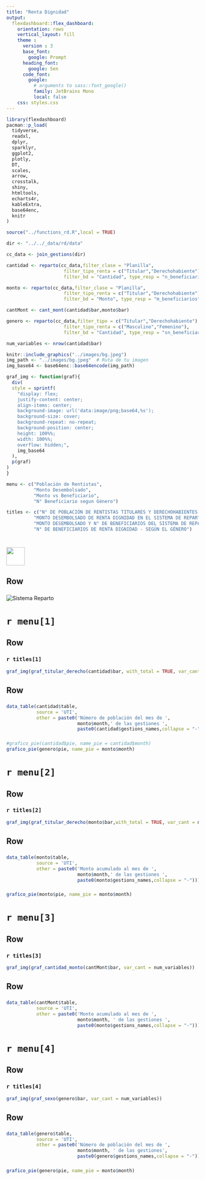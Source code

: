 ```yaml
---
title: "Renta Dignidad"
output: 
  flexdashboard::flex_dashboard:
    orientation: rows
    vertical_layout: fill
    theme : 
      version : 3
      base_font: 
        google: Prompt
      heading_font:
        google: Sen
      code_font:
        google: 
          # arguments to sass::font_google() 
          family: JetBrains Mono
          local: false
    css: styles.css
---
```


```r
library(flexdashboard)
pacman::p_load(
  tidyverse,
  readxl,
  dplyr,
  sparklyr,
  ggplot2,
  plotly,
  DT,
  scales,
  arrow,
  crosstalk,
  shiny,
  htmltools,
  echarts4r,
  kableExtra,
  base64enc,
  knitr
)

source("../functions_rd.R",local = TRUE)

dir <- "../../_data/rd/data"

cc_data <- join_gestions(dir)

cantidad <- reparto(cc_data,filter_clase = "Planilla", 
                     filter_tipo_renta = c("Titular","Derechohabiente"),
                     filter_bd = "Cantidad", type_resp = "n_beneficiarios")

monto <- reparto(cc_data,filter_clase = "Planilla", 
                     filter_tipo_renta = c("Titular","Derechohabiente"),
                     filter_bd = "Monto", type_resp = "m_beneficiarios")

cantMont <- cant_mont(cantidad$bar,monto$bar)

genero <- reparto(cc_data,filter_tipo = c("Titular","Derechohabiente"), 
                     filter_tipo_renta = c("Masculino","Femenino"),
                     filter_bd = "Cantidad", type_resp = "sn_beneficiarios")

num_variables <- nrow(cantidad$bar)

knitr::include_graphics("../images/bg.jpeg")
img_path <- "../images/bg.jpeg"  # Ruta de tu imagen
img_base64 <- base64enc::base64encode(img_path)

graf_img <- function(graf){
  div(
  style = sprintf(
    "display: flex; 
    justify-content: center; 
    align-items: center; 
    background-image: url('data:image/png;base64,%s'); 
    background-size: cover; 
    background-repeat: no-repeat; 
    background-position: center; 
    height: 100%%; 
    width: 100%%; 
    overflow: hidden;",
    img_base64
  ),
  p(graf)
)
}

menu <- c("Población de Rentistas",
          "Monto Desembolsado",
          "Monto vs Beneficiario",
          "N° Beneficiario segun Género")

titles <- c("N° DE POBLACIÓN DE RENTISTAS TITULARES Y DERECHOHABIENTES DEL SISTEMA DE REPARTO – RENTA DIGNIDAD",
          "MONTO DESEMBOLSADO DE RENTA DIGNIDAD EN EL SISTEMA DE REPARTO (EXPRESADO EN MILLONES DE BOLIVIANOS)",
          "MONTO DESEMBOLSADO Y N° DE BENEFICIARIOS DEL SISTEMA DE REPARTO - RENTA DIGNIDAD",
          "N° DE BENEFICIARIOS DE RENTA DIGNIDAD - SEGÚN EL GÉNERO")

```

# <img src='../images/logo.png' style='height: 47.5px; vertical-align: middle; background-color: white;'> 

## Row

### 

<img src="../images/RD.png" alt="Sistema Reparto" style="max-width: 100%;">

# `r menu[1]`

## Row {data-height=800}

### `r titles[1]`

```r
graf_img(graf_titular_derecho(cantidad$bar, with_total = TRUE, var_cant = num_variables))
```

## Row 

### {data-width=650}

```r
data_table(cantidad$table,
           source = 'UTI',
           other = paste0('Número de población del mes de ', 
                          monto$month,' de las gestiones ',
                          paste0(cantidad$gestions_names,collapse = "-")))
```

###  {data-width=350}

```r
#grafico_pie(cantidad$pie, name_pie = cantidad$month)
grafico_pie(genero$pie, name_pie = monto$month)
```

# `r menu[2]`

## Row {data-height=800}

### `r titles[2]`

```r
graf_img(graf_titular_derecho(monto$bar,with_total = TRUE, var_cant = num_variables))
```

## Row 

### {data-width=650}

```r
data_table(monto$table,
           source = 'UTI',
           other = paste0('Monto acumulado al mes de ', 
                          monto$month,' de las gestiones ', 
                          paste0(monto$gestions_names,collapse = "-")))
```

###  {data-width=350}

```r
grafico_pie(monto$pie, name_pie = monto$month)
```

# `r menu[3]`

Row {data-height=800}
-----------------------------------------------------------------------

### `r titles[3]`

```r
graf_img(graf_cantidad_monto(cantMont$bar, var_cant = num_variables))
```

## Row 

### 

```r
data_table(cantMont$table,
           source = 'UTI',
           other = paste0('Monto acumulado al mes de ', 
                          monto$month, ' de las gestiones ', 
                          paste0(monto$gestions_names,collapse = "-")))
```

# `r menu[4]`

Row {data-height=800}
-----------------------------------------------------------------------

### `r titles[4]`

```r
graf_img(graf_sexo(genero$bar, var_cant = num_variables))
```

## Row

### {data-width=650}

```r
data_table(genero$table,
           source = 'UTI',
           other = paste0('Número de población del mes de ', 
                          monto$month, ' de las gestiones', 
                          paste0(genero$gestions_names,collapse = "-")))
```

###  {data-width=350}

```r
grafico_pie(genero$pie, name_pie = monto$month)
```